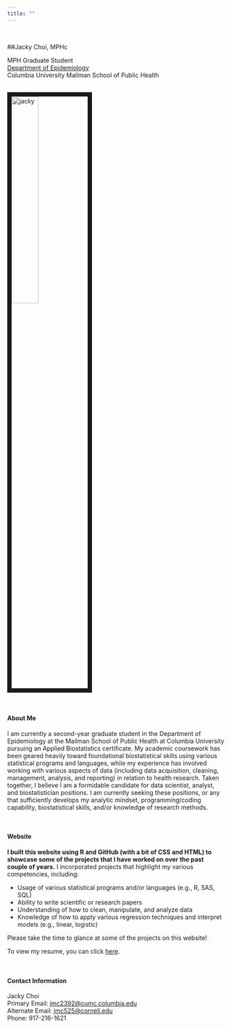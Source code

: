 ```yaml
---
title: ""
---
```

<style>
.list-group-item.active, .list-group-item.active:focus, .list-group-item.active:hover {
    background-color: #337ab7;
}

.navbar-default .navbar-collapse, .navbar-default .navbar-form {
background-color: #337ab7;
}

#Drop-Down Menu Color
.navbar-default .navbar-nav>.open>a, .navbar-default .navbar-nav>.open>a:focus, .navbar-default .navbar-nav>.open>a:hover {
background-color: #337ab7;
}

.navbar-default {
background-color: #337ab7;
}

.navbar-default .navbar-nav>li>a {
color: white;
font-weight: bold;
}

.navbar-default .navbar-brand {
color: white;
font-weight: bold;
}

</style>

<br>

##Jacky Choi, MPHc

<link rel="stylesheet" href="styles.css" type="text/css">
<link rel="stylesheet" href="academicons/css/academicons.min.css"/>
<link rel="apple-touch-icon" href="/images/jacky.jpg" >

MPH Graduate Student <br>
[Department of Epidemiology](https://www.mailman.columbia.edu/become-student/departments/epidemiology) <br>
Columbia University Mailman School of Public Health

<br><img src="images/jacky.jpg" alt="jacky" style="width:35%; border:10px solid">

<br>

#### About Me

I am currently a second-year graduate student in the Department of Epidemiology at the Mailman School of Public Health at Columbia University pursuing an Applied Biostatistics certificate. My academic coursework has been geared heavily toward foundational biostatistical skills using various statistical programs and languages, while my experience has involved working with various aspects of data (including data acquisition, cleaning, management, analysis, and reporting) in relation to health research. Taken together, I believe I am a formidable candidate for data scientist, analyst, and biostatistician positions. I am currently seeking these positions, or any that sufficiently develops my analytic mindset, programming/coding capability, biostatistical skills, and/or knowledge of research methods.

<br>

#### Website

**I built this website using R and GitHub (with a bit of CSS and HTML) to showcase some of the projects that I have worked on over the past couple of years.** I incorporated projects that highlight my various competencies, including:

* Usage of various statistical programs and/or languages (e.g., R, SAS, SQL)
* Ability to write scientific or research papers
* Understanding of how to clean, manipulate, and analyze data
* Knowledge of how to apply various regression techniques and interpret models (e.g., linear, logistic)

Please take the time to glance at some of the projects on this website!

To view my resume, you can click [here](resume.html).


<br> 

#### Contact Information

Jacky Choi <br>
Primary Email: [jmc2392@cumc.columbia.edu](mailto:jmc2392@cumc.columbia.edu)  
Alternate Email: [jmc525@cornell.edu](mailto:jmc525@cornell.edu) <br>
Phone: 917-216-1621